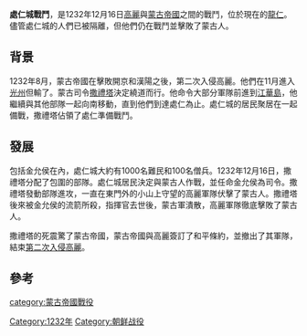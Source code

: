 {{Unreferenced|time=2020-08-09T23:09:47+00:00}}
'''處仁城戰鬥'''，是1232年12月16日[[高麗|高麗]]與[[蒙古帝國|蒙古帝國]]之間的戰鬥，位於現在的[[龍仁|龍仁]]。儘管處仁城的人們已被隔離，但他們仍在戰鬥並擊敗了蒙古人。

==背景==
1232年8月，蒙古帝國在擊敗開京和漢陽之後，第二次入侵高麗。他們在11月進入[[光州|光州]]但輸了。蒙古司令[[撒禮塔|撒禮塔]]決定繞道而行。他命令大部分軍隊前進到[[江華島|江華島]]，他繼續與其他部隊一起向南移動，直到他們到達處仁為止。處仁城的居民聚居在一起備戰，撒禮塔佔領了處仁準備戰鬥。

==發展==
包括金允侯在內，處仁城大約有1000名難民和100名僧兵。1232年12月16日，撒禮塔分配了包圍的部隊。處仁城居民決定與蒙古人作戰，並任命金允侯為司令。撒禮塔發動部隊進攻，一直在東門外的小山上守望的高麗軍隊伏擊了蒙古人。撒禮塔後來被金允侯的流箭所殺，指揮官去世後，蒙古軍潰散，高麗軍隊徹底擊敗了蒙古人。

撒禮塔的死震驚了蒙古帝國，蒙古帝國與高麗簽訂了和平條約，並撤出了其軍隊，結束[[第二次入侵高麗|第二次入侵高麗]]。

==參考==

[[category:蒙古帝國戰役|category:蒙古帝國戰役]]
[[Category:1232年|Category:1232年]]
[[Category:朝鲜战役|Category:朝鲜战役]]